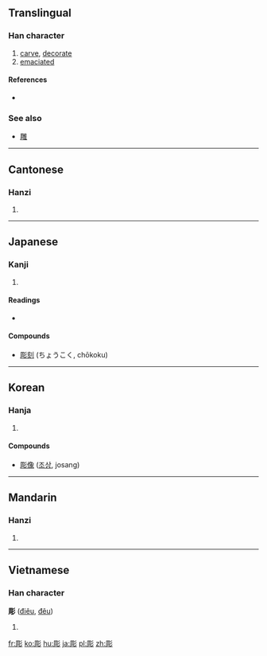{{also|雕}}
==Translingual==

===Han character===
{{Han char|rn=59|rad=彡|as=08|sn=11|four=7222<sub>2</sub>|canj=月口竹竹竹 (BRHHH)}}

# [[carve]], [[decorate]]
# [[emaciated]]

====References====
* {{Han ref|kx=0363.230|dkj=09995|dj=0683.030|hdz=20855.040|uh=5F6B|ud=24427|bh=B16E|bd=45422}}

===See also===
* [[雕]]

----

==Cantonese==

===Hanzi===
{{yue-hanzi|jyut=[[diu1]]|y=diu1}}

# {{defn|lang=yue|sort=彡08}}

----

==Japanese==

===Kanji===
{{ja-kanji|grade=c|rs=彡08}}

# {{defn|lang=ja|sort=彡08}}

====Readings====
* {{ja-readings|on=[[ちょう]] (chō)|kun=[[ほる]] (horu)}}

====Compounds====
* [[彫刻]] (ちょうこく, chōkoku)

----

==Korean==

===Hanja===
{{ko-hanja|hangeul=조|eumhun=|rv=jo|mr=cho|y=co}}

# {{defn|lang=ko|sort=彡08}}

====Compounds====
* [[彫像]] ([[조상]], josang)

----

==Mandarin==

===Hanzi===
{{cmn-hanzi|pin=[[diāo]] ([[diao1]])|wg=tiao<sup>1</sup>}}

# {{defn|lang=cmn|sort=彡08}}

----

==Vietnamese==

===Han character===
'''彫''' ([[điêu]], [[đêu]])

# {{defn|lang=vi}}

[[fr:彫]]
[[ko:彫]]
[[hu:彫]]
[[ja:彫]]
[[pl:彫]]
[[zh:彫]]